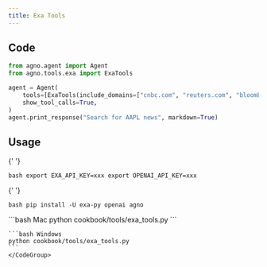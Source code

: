 ```yaml
---
title: Exa Tools
---
```


## Code

```python cookbook/tools/exa_tools.py
from agno.agent import Agent
from agno.tools.exa import ExaTools

agent = Agent(
    tools=[ExaTools(include_domains=["cnbc.com", "reuters.com", "bloomberg.com"])],
    show_tool_calls=True,
)
agent.print_response("Search for AAPL news", markdown=True)
```

## Usage

<Steps>
  <Snippet file="create-venv-step.mdx" />

{' '}

<Step title="Set your API key">```bash export EXA_API_KEY=xxx export OPENAI_API_KEY=xxx ```</Step>

{' '}

<Step title="Install libraries">```bash pip install -U exa-py openai agno ```</Step>

  <Step title="Run Agent">
    <CodeGroup>
    ```bash Mac
    python cookbook/tools/exa_tools.py
    ```

    ```bash Windows
    python cookbook/tools/exa_tools.py
    ```
    </CodeGroup>

  </Step>
</Steps>
